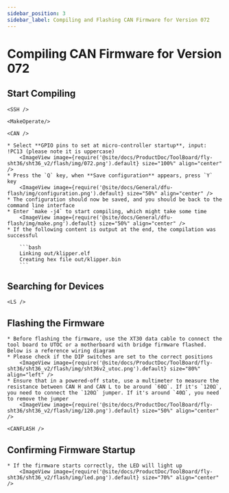 ```yaml
---
sidebar_position: 3
sidebar_label: Compiling and Flashing CAN Firmware for Version 072
---
```




# Compiling CAN Firmware for Version 072

## Start Compiling

    <SSH />

    <MakeOperate/>

    <CAN />

    * Select **GPIO pins to set at micro-controller startup**, input: !PC13 (please note it is uppercase)
        <ImageView image={require('@site/docs/ProductDoc/ToolBoard/fly-sht36/sht36_v2/flash/img/072.png').default} size="100%" align="center" />
    * Press the `Q` key, when **Save configuration** appears, press `Y` key
        <ImageView image={require('@site/docs/General/dfu-flash/img/configuration.png').default} size="50%" align="center" />
    * The configuration should now be saved, and you should be back to the command line interface
    * Enter `make -j4` to start compiling, which might take some time
        <ImageView image={require('@site/docs/General/dfu-flash/img/make.png').default} size="50%" align="center" />
    * If the following content is output at the end, the compilation was successful

        ```bash
        Linking out/klipper.elf
        Creating hex file out/klipper.bin
        ```

## Searching for Devices

    <LS />


## Flashing the Firmware

    * Before flashing the firmware, use the XT30 data cable to connect the tool board to UTOC or a motherboard with bridge firmware flashed. Below is a reference wiring diagram
    * Please check if the DIP switches are set to the correct positions
        <ImageView image={require('@site/docs/ProductDoc/ToolBoard/fly-sht36/sht36_v2/flash/img/sht36v2_utoc.png').default} size="80%" align="left" />
    * Ensure that in a powered-off state, use a multimeter to measure the resistance between CAN H and CAN L to be around `60Ω`. If it's `120Ω`, you need to connect the `120Ω` jumper. If it's around `40Ω`, you need to remove the jumper
        <ImageView image={require('@site/docs/ProductDoc/ToolBoard/fly-sht36/sht36_v2/flash/img/120.png').default} size="50%" align="center" />

    <CANFLASH />

## Confirming Firmware Startup

    * If the firmware starts correctly, the LED will light up
        <ImageView image={require('@site/docs/ProductDoc/ToolBoard/fly-sht36/sht36_v2/flash/img/led.png').default} size="70%" align="center" />
